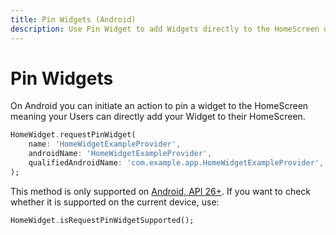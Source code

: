 ```yaml
---
title: Pin Widgets (Android)
description: Use Pin Widget to add Widgets directly to the HomeScreen on Android
---
```


# Pin Widgets

On Android you can initiate an action to pin a widget to the HomeScreen meaning your Users can directly add your Widget to their HomeScreen.

```dart
HomeWidget.requestPinWidget(
    name: 'HomeWidgetExampleProvider',
    androidName: 'HomeWidgetExampleProvider',
    qualifiedAndroidName: 'com.example.app.HomeWidgetExampleProvider',
);
```

This method is only supported on [Android, API 26+](https://developer.android.com/develop/ui/views/appwidgets/configuration#pin).
If you want to check whether it is supported on the current device, use:

```dart
HomeWidget.isRequestPinWidgetSupported();
```